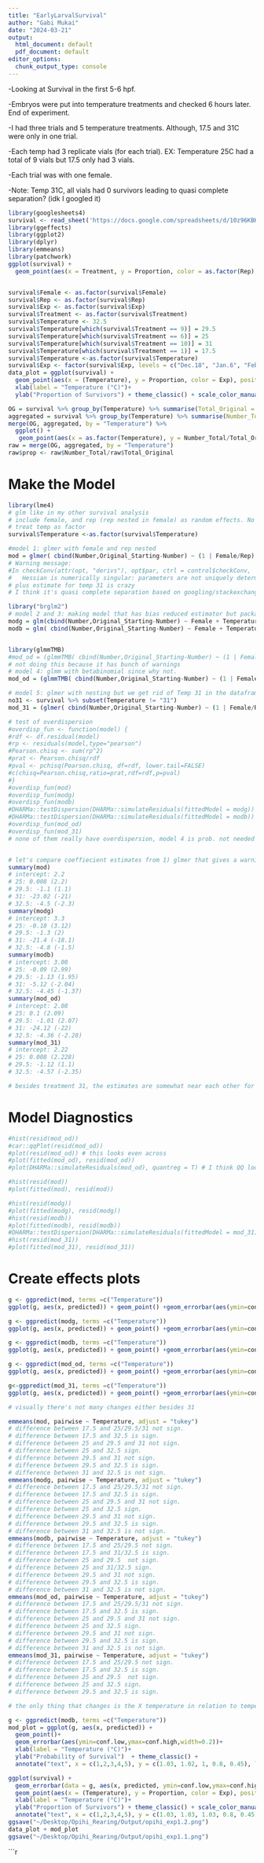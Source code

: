 ```yaml
---
title: "EarlyLarvalSurvival"
author: "Gabi Mukai"
date: "2024-03-21"
output:
  html_document: default
  pdf_document: default
editor_options:
  chunk_output_type: console
---
```

-Looking at Survival in the first 5-6 hpf.

-Embryos were put into temperature treatments and checked 6 hours later. End of experiment. 

-I had three trials and 5 temperature treatments. Although, 17.5 and 31C were only in one trial. 

-Each temp had 3 replicate vials (for each trial). EX: Temperature 25C had a total of 9 vials but 17.5 only had 3 vials. 

-Each trial was with one female. 

-Note: Temp 31C, all vials had 0 survivors leading to quasi complete separation? (idk I googled it)
```r
library(googlesheets4)
survival <- read_sheet('https://docs.google.com/spreadsheets/d/10z96KBKw9umDFoErzKku8eiQMh4RgWS2MIzMLrLX6CY/edit#gid=361953853', "6hpf Survival Summary")
library(ggeffects)
library(ggplot2)
library(dplyr)
library(emmeans)
library(patchwork)
ggplot(survival) + 
  geom_point(aes(x = Treatment, y = Proportion, color = as.factor(Rep), shape = as.factor(Exp))) +scale_x_continuous(breaks = c(1,6,9,10,11)) 


survival$Female <- as.factor(survival$Female)
survival$Rep <- as.factor(survival$Rep)
survival$Exp <- as.factor(survival$Exp)
survival$Treatment <- as.factor(survival$Treatment)
survival$Temperature <- 32.5
survival$Temperature[which(survival$Treatment == 9)] = 29.5
survival$Temperature[which(survival$Treatment == 6)] = 25
survival$Temperature[which(survival$Treatment == 10)] = 31
survival$Temperature[which(survival$Treatment == 1)] = 17.5
survival$Temperature <-as.factor(survival$Temperature)
survival$Exp <- factor(survival$Exp, levels = c("Dec.18", "Jan.6", "Feb.10"))
data_plot = ggplot(survival) + 
  geom_point(aes(x = (Temperature), y = Proportion, color = Exp), position = position_jitter(width = 0.1), alpha = 0.5)   + 
  xlab(label = "Temperature (°C)")+
  ylab("Proportion of Survivors") + theme_classic() + scale_color_manual(values = c("#0072B2", "#D95F02", "#999999"), name= "Trial Date") + theme(text = element_text(size = 20)) 

OG = survival %>% group_by(Temperature) %>% summarise(Total_Original = sum(Original_Starting))
aggregated = survival %>% group_by(Temperature) %>% summarise(Number_Total = sum(Number)) 
merge(OG, aggregated, by = "Temperature") %>% 
  ggplot() + 
   geom_point(aes(x = as.factor(Temperature), y = Number_Total/Total_Original)) + theme_classic() + ylab("Probability of Survived") + xlab("Temperature (°C)")
raw = merge(OG, aggregated, by = "Temperature")
raw$prop <- raw$Number_Total/raw$Total_Original
```

# Make the Model
```r
library(lme4)
# glm like in my other survival analysis 
# include female, and rep (rep nested in female) as random effects. No need to include exp/trial as a random effect since that would be the same as female. 
# treat temp as factor
survival$Temperature <-as.factor(survival$Temperature)

#model 1: glmer with female and rep nested 
mod = glmer( cbind(Number,Original_Starting-Number) ~ (1 | Female/Rep)  + Temperature, family = binomial(link="logit"), data = survival) 
# Warning message:
#In checkConv(attr(opt, "derivs"), opt$par, ctrl = control$checkConv,  :
#   Hessian is numerically singular: parameters are not uniquely determined
# plus estimate for temp 31 is crazy 
# I think it's quasi complete separation based on googling/stackexchange

library("brglm2")
# model 2 and 3: making model that has bias reduced estimator but package that I'm using only has it for glm not glmer so model 2 is without the BR and model 3 is with. Because it's a glm, Female is a fixed effect. Following (https://stats.stackexchange.com/questions/569001/proportion-data-with-number-of-trials-known-and-separation-glm-or-beta-regre)
modg = glm(cbind(Number,Original_Starting-Number) ~ Female + Temperature, family = binomial(link="logit"), data = survival)
modb = glm( cbind(Number,Original_Starting-Number) ~ Female + Temperature, family = binomial(link="logit"), data = survival, method = "brglmFit") # coefficient for 31 is a lot lower now 


library(glmmTMB)
#mod_od = (glmmTMB( cbind(Number,Original_Starting-Number) ~ (1 | Female/Rep)  + Temperature, family = betabinomial, data = survival )) 
# not doing this because it has bunch of warnings 
# model 4: glmm with betabinomial since why not. 
mod_od = (glmmTMB( cbind(Number,Original_Starting-Number) ~ (1 | Female)  + Temperature, family = betabinomial, data = survival ))

# model 5: glmer with nesting but we get rid of Temp 31 in the dataframe. I think of this as the control. Want to make sure our final model doesn't really differ with this one in particular. Ideally, none of them should change (outside of us fixing complete separation in model 3)
no31 <- survival %>% subset(Temperature != "31")
mod_31 = (glmer( cbind(Number,Original_Starting-Number) ~ (1 | Female/Rep)  + Temperature, family = binomial(link="logit"), data = no31))

# test of overdispersion
#overdisp_fun <- function(model) {
#rdf <- df.residual(model)
#rp <- residuals(model,type="pearson")
#Pearson.chisq <- sum(rp^2)
#prat <- Pearson.chisq/rdf
#pval <- pchisq(Pearson.chisq, df=rdf, lower.tail=FALSE)
#c(chisq=Pearson.chisq,ratio=prat,rdf=rdf,p=pval)
#}
#overdisp_fun(mod)
#overdisp_fun(modg)
#overdisp_fun(modb)
#DHARMa::testDispersion(DHARMa::simulateResiduals(fittedModel = modg)) # no overdispersion
#DHARMa::testDispersion(DHARMa::simulateResiduals(fittedModel = modb)) # no overdispersion
#overdisp_fun(mod_od)
#overdisp_fun(mod_31)
# none of them really have overdispersion, model 4 is prob. not needed but whatever. 


# let's compare coeffiecient estimates from 1) glmer that gives a warning (mod); 2) glm; 3) glm with biased reduced estimator 4) glmmtmb; 5) glmer without 31
summary(mod) 
# intercept: 2.2
# 25: 0.008 (2.2)
# 29.5: -1.1 (1.1)
# 31: -23.02 (-21)
# 32.5: -4.5 (-2.3)
summary(modg)
# intercept: 3.3
# 25: -0.18 (3.12)
# 29.5: -1.3 (2)
# 31: -21.4 (-18.1)
# 32.5: -4.8 (-1.5)
summary(modb)
# intercept: 3.08
# 25: -0.09 (2.99)
# 29.5: -1.13 (1.95)
# 31: -5.12 (-2.04)
# 32.5: -4.45 (-1.37)
summary(mod_od)
# intercept: 2.08
# 25: 0.1 (2.09)
# 29.5: -1.01 (2.07)
# 31: -24.12 (-22)
# 32.5: -4.36 (-2.28)
summary(mod_31)
# intercept: 2.22
# 25: 0.008 (2.228)
# 29.5: -1.12 (1.1)
# 32.5: -4.57 (-2.35)

# besides treatment 31, the estimates are somewhat near each other for all the models. Give and take a bit. Tells me that we'll get a similar story regardless but maybe we can improve treatment 31
```

# Model Diagnostics
```r
#hist(resid(mod_od)) 
#car::qqPlot(resid(mod_od))
#plot(resid(mod_od)) # this looks even across
#plot(fitted(mod_od), resid(mod_od))
#plot(DHARMa::simulateResiduals(mod_od), quantreg = T) # I think QQ looks pretty good but not sure about residuals vs predictions

#hist(resid(mod))
#plot(fitted(mod), resid(mod))

#hist(resid(modg))
#plot(fitted(modg), resid(modg))
#hist(resid(modb))
#plot(fitted(modb), resid(modb))
#DHARMa::testDispersion(DHARMa::simulateResiduals(fittedModel = mod_31))
#hist(resid(mod_31))
#plot(fitted(mod_31), resid(mod_31))
```
# Create effects plots

```r
g <- ggpredict(mod, terms =c("Temperature")) 
ggplot(g, aes(x, predicted)) + geom_point() +geom_errorbar(aes(ymin=conf.low,ymax=conf.high,width=0.2)) +ggtitle("glmer with warning mod")

g <- ggpredict(modg, terms =c("Temperature")) 
ggplot(g, aes(x, predicted)) + geom_point() +geom_errorbar(aes(ymin=conf.low,ymax=conf.high,width=0.2)) + ggtitle("glm")

g <- ggpredict(modb, terms =c("Temperature")) 
ggplot(g, aes(x, predicted)) + geom_point() +geom_errorbar(aes(ymin=conf.low,ymax=conf.high,width=0.2)) +ggtitle("glm with BR")

g <- ggpredict(mod_od, terms =c("Temperature")) 
ggplot(g, aes(x, predicted)) + geom_point() +geom_errorbar(aes(ymin=conf.low,ymax=conf.high,width=0.2)) +ggtitle("glmmtmb")

g<-ggpredict(mod_31, terms =c("Temperature")) 
ggplot(g, aes(x, predicted)) + geom_point() +geom_errorbar(aes(ymin=conf.low,ymax=conf.high,width=0.2)) + ggtitle("glmer no 31")

# visually there's not many changes either besides 31

emmeans(mod, pairwise ~ Temperature, adjust = "tukey") 
# difference between 17.5 and 25/29.5/31 not sign.
# difference between 17.5 and 32.5 is sign.
# difference between 25 and 29.5 and 31 not sign.
# difference between 25 and 32.5 sign.
# difference between 29.5 and 31 not sign.
# difference between 29.5 and 32.5 is sign. 
# difference between 31 and 32.5 is not sign. 
emmeans(modg, pairwise ~ Temperature, adjust = "tukey") 
# difference between 17.5 and 25/29.5/31 not sign.
# difference between 17.5 and 32.5 is sign.
# difference between 25 and 29.5 and 31 not sign.
# difference between 25 and 32.5 sign.
# difference between 29.5 and 31 not sign.
# difference between 29.5 and 32.5 is sign. 
# difference between 31 and 32.5 is not sign. 
emmeans(modb, pairwise ~ Temperature, adjust = "tukey") 
# difference between 17.5 and 25/29.5 not sign.
# difference between 17.5 and 31/32.5 is sign.
# difference between 25 and 29.5  not sign.
# difference between 25 and 31/32.5 sign.
# difference between 29.5 and 31 not sign.
# difference between 29.5 and 32.5 is sign. 
# difference between 31 and 32.5 is not sign. 
emmeans(mod_od, pairwise ~ Temperature, adjust = "tukey") 
# difference between 17.5 and 25/29.5/31 not sign.
# difference between 17.5 and 32.5 is sign.
# difference between 25 and 29.5 and 31 not sign.
# difference between 25 and 32.5 sign.
# difference between 29.5 and 31 not sign.
# difference between 29.5 and 32.5 is sign. 
# difference between 31 and 32.5 is not sign. 
emmeans(mod_31, pairwise ~ Temperature, adjust = "tukey")
# difference between 17.5 and 25/29.5 not sign.
# difference between 17.5 and 32.5 is sign.
# difference between 25 and 29.5  not sign.
# difference between 25 and 32.5 sign.
# difference between 29.5 and 32.5 is sign. 

# the only thing that changes is the X temperature in relation to temperature 31. In other words, how 17.5, 25, and 32.5 are different from each other remains the same. I think we can go with modb

g <- ggpredict(modb, terms =c("Temperature")) 
mod_plot = ggplot(g, aes(x, predicted)) +
  geom_point()+
  geom_errorbar(aes(ymin=conf.low,ymax=conf.high,width=0.2))+ 
  xlab(label = "Temperature (°C)")+
  ylab("Probability of Survival")  + theme_classic() +
  annotate("text", x = c(1,2,3,4,5), y = c(1.03, 1.02, 1, 0.8, 0.45), label = c("a", "a", "ab", "bc", "c"))

ggplot(survival) + 
  geom_errorbar(data = g, aes(x, predicted, ymin=conf.low,ymax=conf.high,width=0)) +
  geom_point(aes(x = (Temperature), y = Proportion, color = Exp), position = position_jitter(width = 0.1), alpha = 0.5)   + 
  xlab(label = "Temperature (°C)")+
  ylab("Proportion of Survivors") + theme_classic() + scale_color_manual(values = c("#0072B2", "#D95F02", "#999999"), name= "Trial Date") + theme(text = element_text(size = 20)) +
  annotate("text", x = c(1,2,3,4,5), y = c(1.03, 1.03, 1.03, 0.8, 0.45), label = c("a", "a", "ab", "bc", "c"))
ggsave("~/Desktop/Opihi_Rearing/Output/opihi_exp1.2.png")
data_plot + mod_plot
ggsave("~/Desktop/Opihi_Rearing/Output/opihi_exp1.1.png")


```


```r
